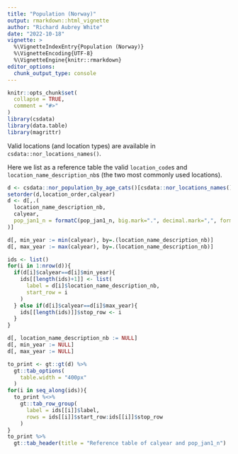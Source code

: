 ```yaml
---
title: "Population (Norway)"
output: rmarkdown::html_vignette
author: "Richard Aubrey White"
date: "2022-10-18"
vignette: >
  %\VignetteIndexEntry{Population (Norway)}
  %\VignetteEncoding{UTF-8}
  %\VignetteEngine{knitr::rmarkdown}
editor_options: 
  chunk_output_type: console
---
```


```r
knitr::opts_chunk$set(
  collapse = TRUE,
  comment = "#>"
)
library(csdata)
library(data.table)
library(magrittr)
```

Valid locations (and location types) are available in `csdata::nor_locations_names()`.

Here we list as a reference table the valid `location_code`s and `location_name_description_nb`s (the two most commonly used locations).

```r
d <- csdata::nor_population_by_age_cats()[csdata::nor_locations_names(),on="location_code"][granularity_geo %in% c("nation","county") & calyear!=9999 & calyear>=1990]
setorder(d,location_order,calyear)
d <- d[,.(
  location_name_description_nb, 
  calyear,
  pop_jan1_n = formatC(pop_jan1_n, big.mark=".", decimal.mark=",", format="f", digits=0)
)]

d[, min_year := min(calyear), by=.(location_name_description_nb)]
d[, max_year := max(calyear), by=.(location_name_description_nb)]

ids <- list()
for(i in 1:nrow(d)){
  if(d[i]$calyear==d[i]$min_year){
    ids[[length(ids)+1]] <- list(
      label = d[i]$location_name_description_nb,
      start_row = i
    )
  } else if(d[i]$calyear==d[i]$max_year){
    ids[[length(ids)]]$stop_row <- i
  }
}

d[, location_name_description_nb := NULL]
d[, min_year := NULL]
d[, max_year := NULL]

to_print <- gt::gt(d) %>%
  gt::tab_options(
    table.width = "400px"
  )
for(i in seq_along(ids)){
  to_print %<>% 
    gt::tab_row_group(
      label = ids[[i]]$label,
      rows = ids[[i]]$start_row:ids[[i]]$stop_row
    )
}
to_print %>%
  gt::tab_header(title = "Reference table of calyear and pop_jan1_n")
```
